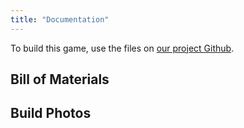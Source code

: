 ```yaml
---
title: "Documentation"
---
```


To build this game, use the files on [our project Github](https://github.com/ellieSundheim/e155-project).

## Bill of Materials


## Build Photos


